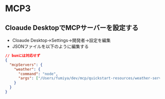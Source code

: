 # MCP3 

## Cloaude DesktopでMCPサーバーを設定する
- Cloaude Desktop→Settings→開発者→設定を編集
- JSONファイルを以下のように編集する
```json filename="claude_desktop_config.json"
// bunには対応せず
{
  "mcpServers": {
    "weather": {
      "command": "node",
      "args": ["/Users/fumiya/dev/mcp/quickstart-resources/weather-server-typescript/build/index.js"]
    }
  }
}
```

